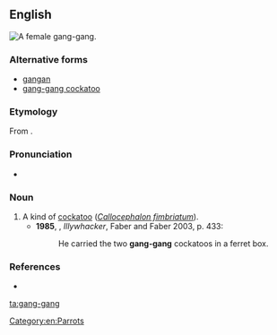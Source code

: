 ==English==
[[Image:Gang-gang_female_MJC01.jpg|thumb|right|A female gang-gang.]]
{{wikipedia|Gang-gang Cockatoo}}

===Alternative forms===
* [[gangan]]
* [[gang-gang cockatoo]]

===Etymology===
From {{etyl|wrh|en}} {{term|gaŋ-gaŋ|lang=wrh}}.

===Pronunciation===
* {{a|UK}} {{IPA|/ˈɡaŋɡaŋ/|lang=en}}

===Noun===
{{en-noun}}

# A kind of [[cockatoo]] (''[[Callocephalon fimbriatum]]'').
#* '''1985''', {{w|Peter Carey}}, ''Illywhacker'', Faber and Faber 2003, p. 433:
#*: He carried the two '''gang-gang''' cockatoos in a ferret box.

===References===
* {{reference-book|author=Dixon, R. M. W., Bruce Moore, W. S. Ramson, Mandy Thomas|year=2006|title=Australian Aboriginal Words in English: Their Origin and Meaning|edition=2nd ed.|publisher=Oxford University Press|id=ISBN 0-19-554073-5|pages=p. 85}}

[[Category:en:Parrots]]
[[ta:gang-gang]]